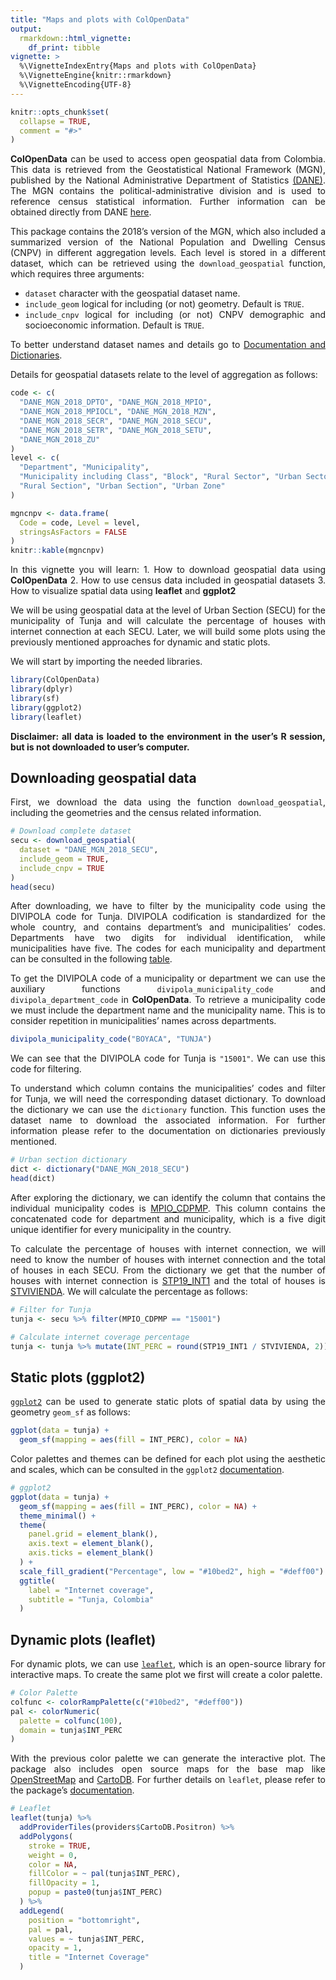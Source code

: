 ```yaml
---
title: "Maps and plots with ColOpenData"
output: 
  rmarkdown::html_vignette:
    df_print: tibble
vignette: >
  %\VignetteIndexEntry{Maps and plots with ColOpenData}
  %\VignetteEngine{knitr::rmarkdown}
  %\VignetteEncoding{UTF-8}
---
```


```r
knitr::opts_chunk$set(
  collapse = TRUE,
  comment = "#>"
)
```

::: {style="text-align: justify;"}
**ColOpenData** can be used to access open geospatial data from Colombia. This data is retrieved from the Geostatistical National Framework (MGN), published by the National Administrative Department of Statistics [(DANE)](https://www.dane.gov.co/index.php/en/). The MGN contains the political-administrative division and is used to reference census statistical information. Further information can be obtained directly from DANE [here](https://www.dane.gov.co/index.php/actualidad-dane/5454-el-dane-actualizo-el-marco-geoestadistico-nacional-a-2018).

This package contains the 2018's version of the MGN, which also included a summarized version of the National Population and Dwelling Census (CNPV) in different aggregation levels. Each level is stored in a different dataset, which can be retrieved using the `download_geospatial` function, which requires three arguments:

-   `dataset` character with the geospatial dataset name.
-   `include_geom` logical for including (or not) geometry. Default is `TRUE`.
-   `include_cnpv` logical for including (or not) CNPV demographic and socioeconomic information. Default is `TRUE`.

To better understand dataset names and details go to [Documentation and Dictionaries](https://epiverse-trace.github.io/ColOpenData/articles/documentation_and_dictionaries.html).

Details for geospatial datasets relate to the level of aggregation as follows:
:::

```r
code <- c(
  "DANE_MGN_2018_DPTO", "DANE_MGN_2018_MPIO",
  "DANE_MGN_2018_MPIOCL", "DANE_MGN_2018_MZN",
  "DANE_MGN_2018_SECR", "DANE_MGN_2018_SECU",
  "DANE_MGN_2018_SETR", "DANE_MGN_2018_SETU",
  "DANE_MGN_2018_ZU"
)
level <- c(
  "Department", "Municipality",
  "Municipality including Class", "Block", "Rural Sector", "Urban Sector",
  "Rural Section", "Urban Section", "Urban Zone"
)

mgncnpv <- data.frame(
  Code = code, Level = level,
  stringsAsFactors = FALSE
)
knitr::kable(mgncnpv)
```

::: {style="text-align: justify;"}
In this vignette you will learn: 1. How to download geospatial data using **ColOpenData** 2. How to use census data included in geospatial datasets 3. How to visualize spatial data using **leaflet** and **ggplot2**

We will be using geospatial data at the level of Urban Section (SECU) for the municipality of Tunja and will calculate the percentage of houses with internet connection at each SECU. Later, we will build some plots using the previously mentioned approaches for dynamic and static plots.

We will start by importing the needed libraries.

```r
library(ColOpenData)
library(dplyr)
library(sf)
library(ggplot2)
library(leaflet)
```

::: {style="text-align: justify;"}
**Disclaimer: all data is loaded to the environment in the user's R session, but is not downloaded to user's computer.**
:::

## Downloading geospatial data

First, we download the data using the function `download_geospatial`, including the geometries and the census related information.
:::

```r
# Download complete dataset
secu <- download_geospatial(
  dataset = "DANE_MGN_2018_SECU",
  include_geom = TRUE,
  include_cnpv = TRUE
)
head(secu)
```

::: {style="text-align: justify;"}
After downloading, we have to filter by the municipality code using the DIVIPOLA code for Tunja. DIVIPOLA codification is standardized for the whole country, and contains department's and municipalities' codes. Departments have two digits for individual identification, while municipalities have five. The codes for each municipality and department can be consulted in the following [table](https://www.datos.gov.co/widgets/gdxc-w37w).

To get the DIVIPOLA code of a municipality or department we can use the auxiliary functions `divipola_municipality_code` and `divipola_department_code` in **ColOpenData**. To retrieve a municipality code we must include the department name and the municipality name. This is to consider repetition in municipalities' names across departments.

```r
divipola_municipality_code("BOYACA", "TUNJA")
```

We can see that the DIVIPOLA code for Tunja is `"15001"`. We can use this code for filtering.

To understand which column contains the municipalities' codes and filter for Tunja, we will need the corresponding dataset dictionary. To download the dictionary we can use the `dictionary` function. This function uses the dataset name to download the associated information. For further information please refer to the documentation on dictionaries previously mentioned.
:::

```r
# Urban section dictionary
dict <- dictionary("DANE_MGN_2018_SECU")
head(dict)
```

::: {style="text-align: justify;"}
After exploring the dictionary, we can identify the column that contains the individual municipality codes is [MPIO_CDPMP]{.underline}. This column contains the concatenated code for department and municipality, which is a five digit unique identifier for every municipality in the country.

To calculate the percentage of houses with internet connection, we will need to know the number of houses with internet connection and the total of houses in each SECU. From the dictionary we get that the number of houses with internet connection is [STP19_INT1]{.underline} and the total of houses is [STVIVIENDA]{.underline}. We will calculate the percentage as follows:
:::

```r
# Filter for Tunja
tunja <- secu %>% filter(MPIO_CDPMP == "15001")

# Calculate internet coverage percentage
tunja <- tunja %>% mutate(INT_PERC = round(STP19_INT1 / STVIVIENDA, 2))
```

## Static plots (ggplot2)

::: {style="text-align: justify;"}
[`ggplot2`](https://ggplot2.tidyverse.org/) can be used to generate static plots of spatial data by using the geometry `geom_sf` as follows:

```r
ggplot(data = tunja) +
  geom_sf(mapping = aes(fill = INT_PERC), color = NA)
```

Color palettes and themes can be defined for each plot using the aesthetic and scales, which can be consulted in the `ggplot2` [documentation](https://ggplot2.tidyverse.org/reference/index.html#scales).
:::

```r
# ggplot2
ggplot(data = tunja) +
  geom_sf(mapping = aes(fill = INT_PERC), color = NA) +
  theme_minimal() +
  theme(
    panel.grid = element_blank(),
    axis.text = element_blank(),
    axis.ticks = element_blank()
  ) +
  scale_fill_gradient("Percentage", low = "#10bed2", high = "#deff00") +
  ggtitle(
    label = "Internet coverage",
    subtitle = "Tunja, Colombia"
  )
```

## Dynamic plots (leaflet)

::: {style="text-align: justify;"}
For dynamic plots, we can use [`leaflet`](https://rstudio.github.io/leaflet/), which is an open-source library for interactive maps. To create the same plot we first will create a color palette.
:::

```r
# Color Palette
colfunc <- colorRampPalette(c("#10bed2", "#deff00"))
pal <- colorNumeric(
  palette = colfunc(100),
  domain = tunja$INT_PERC
)
```

::: {style="text-align: justify;"}
With the previous color palette we can generate the interactive plot. The package also includes open source maps for the base map like [OpenStreetMap](https://www.openstreetmap.org/#map=5/4.632/-74.299) and [CartoDB](https://carto.com/basemaps). For further details on `leaflet`, please refer to the package's [documentation](https://rstudio.github.io/leaflet/reference/index.html).
:::

```r
# Leaflet
leaflet(tunja) %>%
  addProviderTiles(providers$CartoDB.Positron) %>%
  addPolygons(
    stroke = TRUE,
    weight = 0,
    color = NA,
    fillColor = ~ pal(tunja$INT_PERC),
    fillOpacity = 1,
    popup = paste0(tunja$INT_PERC)
  ) %>%
  addLegend(
    position = "bottomright",
    pal = pal,
    values = ~ tunja$INT_PERC,
    opacity = 1,
    title = "Internet Coverage"
  )
```
